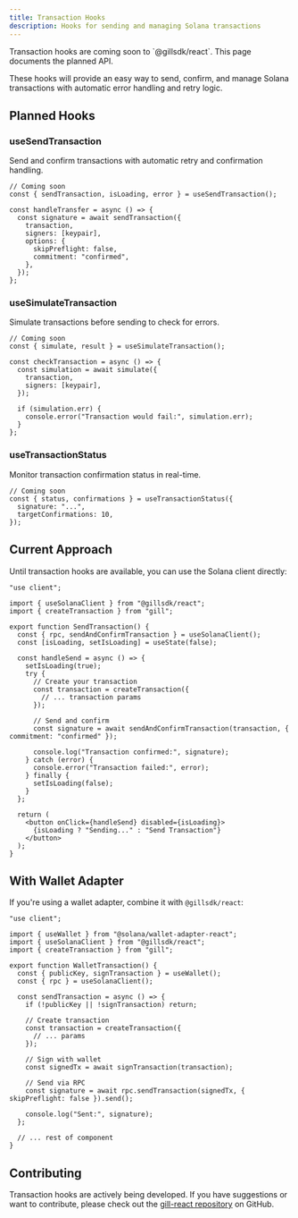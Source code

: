 ```yaml
---
title: Transaction Hooks
description: Hooks for sending and managing Solana transactions
---
```


<Callout type="info">
  Transaction hooks are coming soon to `@gillsdk/react`. This page documents the planned API.
</Callout>

These hooks will provide an easy way to send, confirm, and manage Solana transactions with automatic
error handling and retry logic.

## Planned Hooks

### useSendTransaction

Send and confirm transactions with automatic retry and confirmation handling.

```tsx
// Coming soon
const { sendTransaction, isLoading, error } = useSendTransaction();

const handleTransfer = async () => {
  const signature = await sendTransaction({
    transaction,
    signers: [keypair],
    options: {
      skipPreflight: false,
      commitment: "confirmed",
    },
  });
};
```

### useSimulateTransaction

Simulate transactions before sending to check for errors.

```tsx
// Coming soon
const { simulate, result } = useSimulateTransaction();

const checkTransaction = async () => {
  const simulation = await simulate({
    transaction,
    signers: [keypair],
  });

  if (simulation.err) {
    console.error("Transaction would fail:", simulation.err);
  }
};
```

### useTransactionStatus

Monitor transaction confirmation status in real-time.

```tsx
// Coming soon
const { status, confirmations } = useTransactionStatus({
  signature: "...",
  targetConfirmations: 10,
});
```

## Current Approach

Until transaction hooks are available, you can use the Solana client directly:

```tsx
"use client";

import { useSolanaClient } from "@gillsdk/react";
import { createTransaction } from "gill";

export function SendTransaction() {
  const { rpc, sendAndConfirmTransaction } = useSolanaClient();
  const [isLoading, setIsLoading] = useState(false);

  const handleSend = async () => {
    setIsLoading(true);
    try {
      // Create your transaction
      const transaction = createTransaction({
        // ... transaction params
      });

      // Send and confirm
      const signature = await sendAndConfirmTransaction(transaction, { commitment: "confirmed" });

      console.log("Transaction confirmed:", signature);
    } catch (error) {
      console.error("Transaction failed:", error);
    } finally {
      setIsLoading(false);
    }
  };

  return (
    <button onClick={handleSend} disabled={isLoading}>
      {isLoading ? "Sending..." : "Send Transaction"}
    </button>
  );
}
```

## With Wallet Adapter

If you're using a wallet adapter, combine it with `@gillsdk/react`:

```tsx
"use client";

import { useWallet } from "@solana/wallet-adapter-react";
import { useSolanaClient } from "@gillsdk/react";
import { createTransaction } from "gill";

export function WalletTransaction() {
  const { publicKey, signTransaction } = useWallet();
  const { rpc } = useSolanaClient();

  const sendTransaction = async () => {
    if (!publicKey || !signTransaction) return;

    // Create transaction
    const transaction = createTransaction({
      // ... params
    });

    // Sign with wallet
    const signedTx = await signTransaction(transaction);

    // Send via RPC
    const signature = await rpc.sendTransaction(signedTx, { skipPreflight: false }).send();

    console.log("Sent:", signature);
  };

  // ... rest of component
}
```

## Contributing

Transaction hooks are actively being developed. If you have suggestions or want to contribute, please check out the [gill-react repository](https://github.com/gillsdk/gill/tree/master/packages/react) on GitHub.
